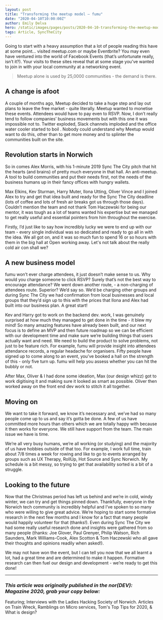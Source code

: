 ```yaml
---
layout: post
title: "Transforming the meetup model – fumu"
date: "2020-04-10T10:00:00Z"
author: Emily Delva
hero: /static/images/pages/posts/2020-04-10-transforming-the-meetup-model-fumu/hero.jpg
tags: Article, SyncTheCity
---
```


Going to start with a heavy assumption that a lot of people reading this have at some point… visited meetup.com or maybe Eventbrite? You may even have ventured into the world of Facebook Events (that’s unfortunate really, isn’t it?). Your visits to these sites reveal that at some stage you’ve wanted to join in with your local community at a networking event.

> Meetup alone is used by 25,0000 communities - the demand is there.

## A change is afoot

A couple of months ago, Meetup decided to take a huge step and lay out plans to leave the free market - quite literally. Meetup wanted to monetise these events. Attendees would have to pay even to RSVP. Now, I don’t really tend to follow companies’ business movements but with this one it was impossible not to. Twitter exploded, Slack channels imploded and the office water cooler started to boil . Nobody could understand why Meetup would want to do this, other than to get more money and to splinter the communities built on the site.

## Revolution starts in Norwich

So in comes Alex Morris, with his 1-minute 2019 Sync The City pitch that hit the hearts (and brains) of pretty much everyone in that hall. An anti-meetup. A tool to build communities and put their needs first, not the needs of the business humans up in their fancy offices with hungry wallets.

Max Elkins, Kev Sturman, Harry Muter, Ilona Utting, Oliver Vince and I joined Alex to try and get that idea built and ready for the Sync The City deadline (lots of coffee and lots of fresh air breaks got us through those days). Couldn’t mention the team and not thank Tom Haczewski for being our mentor, it was tough as a lot of teams wanted his expertise but we managed to get really useful and essential pointers from him throughout the exercise.

Firstly, I’d just like to say how incredibly lucky we were to end up with our team - every single individual was so dedicated and ready to go all in with the idea. We all got on, and it was so much fun to spend 16 or so hours with them in the big hall at Open working away. Let's not talk about the really cold air con shall we?

## A new business model

fumu won’t ever charge attendees, it just doesn’t make sense to us. Why would you charge someone to click RSVP? Surely that’s not the best way to encourage attendance? We went down another route, - a non-charging of attendees route. Superior? We’d say so. We’d be charging other groups and during Sync The City we had confirmation from local businesses and local groups that they’d sign up to this with the prices that Ilona and Alex had built into our business plan. A great start!

Kev and Harry got to work on the backend dev. work, I was genuinely surprised at how much they managed to get done in the time - it blew my mind! So many amazing features have already been built, and our next focus is to define an MVP and then future roadmap so we can be efficient with our development time and make sure we’re building things that users actually want and need. We need to build the product to solve problems, not just to be feature rich. For example, fumu will provide insight into attendees attendance records, a regular headache for organisers. Fifty people have signed up to come along to an event, you’ve booked a hall on the strength of this - only five turn up. fumu will help you assess whether you can hit the bubbly or not.

After Max, Oliver & I had done some ideation, Max (our design whizz) got to work digitising it and making sure it looked as smart as possible. Oliver then worked away on the front end dev work to stitch it all together.

## Moving on

We want to take it forward, we know it’s necessary and, we’ve had so many people come up to us and say it’s gotta be done. A few of us have committed more hours than others which we are totally happy with because it then works for everyone. We still have support from the team. The main issue we have is time.

We’re all very busy humans, we’re all working (or studying) and the majority of us have hobbies outside of that too. For example, I work full time, train about 7/8 times a week for rowing and like to go to events arranged by groups such as UX Therapy, RollUp, Hot Source and Sync Norwich. My schedule is a bit messy, so trying to get that availability sorted is a bit of a struggle.

## Looking to the future

Now that the Christmas period has left us behind and we’re in cold, windy winter, we can try and get things pinned down. Thankfully, everyone in the Norwich tech community is incredibly helpful and I’ve spoken to so many who were willing to give great advice. We’re hoping to start some formative research in the next few months and I know for a fact that many people would happily volunteer for that (thanks!). Even during Sync The City we had some really useful research done and insights were gathered from so many people (thanks: Joe Glover, Paul Grenyer, Philip Watson, Rich Saunders, Mark Williams-Cook, Alex Scotton & Tom Haczewski who all gave their thoughts and opinions readily when asked!).

We may not have won the event, but I can tell you now that we all learnt a lot, had a great time and are determined to make it happen. Formative research can then fuel our design and development - we’re ready to get this done!

---

### _This article was originally published in the nor(DEV): Magazine 2020, grab your copy below:_


<MagazineCard title="February 2020 Conference Edition" slug="nordevmag-02-2020">
  <p>
    Featuring; Interviews with the Ladies Hacking Society of Norwich. Articles
    on Train Wreck, Ramblings on Micro services, Tom's Top Tips for 2020, &amp;
    What is design?
  </p>
</MagazineCard>
